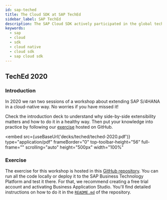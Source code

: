 ```yaml
---
id: sap-teched
title: The Cloud SDK at SAP TechEd
sidebar_label: SAP TechEd
description: The SAP Cloud SDK actively participated in the global tech-education summit organized by SAP. We organize learning session and workshops to boost your knowledge about cloud-native development and Intelligent Enterprise.
keywords:
  - sap
  - cloud
  - sdk
  - cloud native
  - cloud sdk
  - sap cloud sdk
---
```



## TechEd 2020

### Introduction

In 2020 we ran two sessions of a workshop about extending SAP S/4HANA in a cloud-native way.
No worries if you have missed it!

Check the introduction deck to understand why side-by-side extensibility matters and how to do it in a healthy way.
Then put your knowledge into practice by following our [exercise](#exercise) hosted on GitHub.

<embed
  src={useBaseUrl('decks/teched/teched-2020.pdf')}
  type="application/pdf"
  frameBorder="0"
  top-toolbar-height="56"
  full-frame=""
  scrolling="auto"
  height="500px"
  width="100%"
></embed>

### Exercise

The exercise for this workshop is hosted in this [GitHub repository](https://github.com/SAP-samples/teched2020-DT261).
You can run all the code locally or deploy it to the SAP Business Technology Platform and test it there.
For that, we recommend creating a free trial account and activating Business Application Studio.
You'll find detailed instructions on how to do it in the [`README.md`](https://github.com/SAP/cloud-sdk/blob/main/README.md) of the repository.
